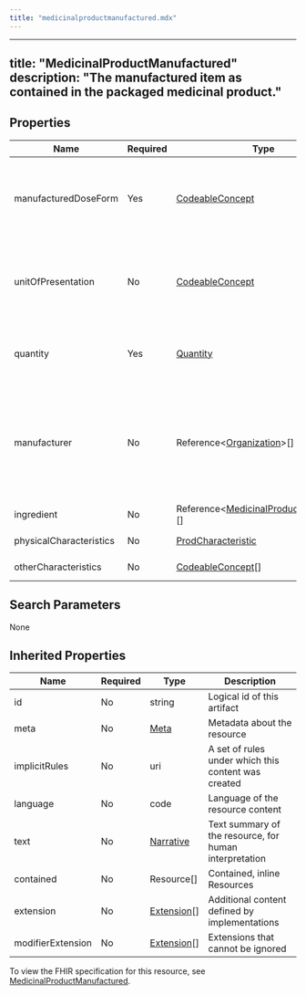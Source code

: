 ```yaml
---
title: "medicinalproductmanufactured.mdx"
---
```


---
title: "MedicinalProductManufactured"
description: "The manufactured item as contained in the packaged medicinal product."
---

## Properties

| Name                    | Required | Type                                                                                                    | Description                                                                                                       |
| ----------------------- | -------- | ------------------------------------------------------------------------------------------------------- | ----------------------------------------------------------------------------------------------------------------- |
| manufacturedDoseForm    | Yes      | [CodeableConcept](/medical-api/fhir/data-types/codeableconcept)                                         | Dose form as manufactured and before any transformation into the pharmaceutical product                           |
| unitOfPresentation      | No       | [CodeableConcept](/medical-api/fhir/data-types/codeableconcept)                                         | The “real world” units in which the quantity of the manufactured item is described                                |
| quantity                | Yes      | [Quantity](/medical-api/fhir/data-types/quantity)                                                       | The quantity or "count number" of the manufactured item                                                           |
| manufacturer            | No       | Reference&lt;[Organization](/medical-api/fhir/resources/organization)&gt;[]                             | Manufacturer of the item (Note that this should be named "manufacturer" but it currently causes technical issues) |
| ingredient              | No       | Reference&lt;[MedicinalProductIngredient](/medical-api/fhir/resources/medicinalproductingredient)&gt;[] | Ingredient                                                                                                        |
| physicalCharacteristics | No       | [ProdCharacteristic](/medical-api/fhir/data-types/prodcharacteristic)                                   | Dimensions, color etc.                                                                                            |
| otherCharacteristics    | No       | [CodeableConcept](/medical-api/fhir/data-types/codeableconcept)[]                                       | Other codeable characteristics                                                                                    |

## Search Parameters

None

## Inherited Properties

| Name              | Required | Type                                                  | Description                                            |
| ----------------- | -------- | ----------------------------------------------------- | ------------------------------------------------------ |
| id                | No       | string                                                | Logical id of this artifact                            |
| meta              | No       | [Meta](/medical-api/fhir/data-types/meta)             | Metadata about the resource                            |
| implicitRules     | No       | uri                                                   | A set of rules under which this content was created    |
| language          | No       | code                                                  | Language of the resource content                       |
| text              | No       | [Narrative](/medical-api/fhir/data-types/narrative)   | Text summary of the resource, for human interpretation |
| contained         | No       | Resource[]                                            | Contained, inline Resources                            |
| extension         | No       | [Extension](/medical-api/fhir/data-types/extension)[] | Additional content defined by implementations          |
| modifierExtension | No       | [Extension](/medical-api/fhir/data-types/extension)[] | Extensions that cannot be ignored                      |

To view the FHIR specification for this resource, see [MedicinalProductManufactured](https://www.hl7.org/fhir/StructureDefinition/MedicinalProductManufactured).
